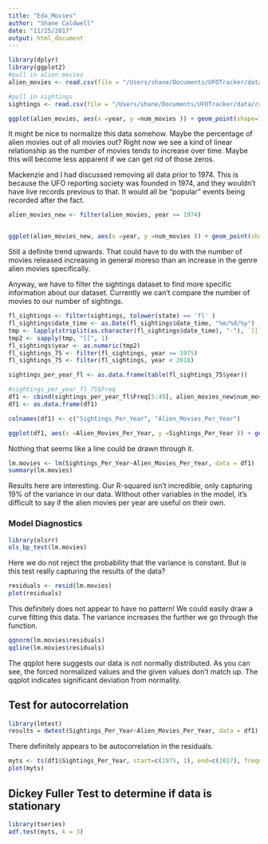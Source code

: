 ```yaml
---
title: "Eda_Movies"
author: "Shane Caldwell"
date: "11/25/2017"
output: html_document
---
```


```r
library(dplyr)
library(ggplot2)
#pull in alien movies
alien_movies <- read.csv(file = "/Users/shane/Documents/UFOTracker/data/raw/alien_movies_per_year.csv", header = TRUE)

#pull in sightings
sightings <- read.csv(file = "/Users/shane/Documents/UFOTracker/data/raw/ufo_sightings.csv", header = TRUE)

```

```r
ggplot(alien_movies, aes(x =year, y =num_movies )) + geom_point(shape=1) + labs( title = "Number of Alien Movies Per Year\n1902 - 2018", x = "Year", y = "Alien Movies Released") + theme(plot.title = element_text(hjust = 0.5))
```

It might be nice to normalize this data somehow. Maybe the percentage of alien movies out of all movies out? Right now we see a kind of linear relationship as the number of movies tends to increase over time. Maybe this will become less apparent if we can get rid of those zeros.

Mackenzie and I had discussed removing all data prior to 1974. This is because the UFO reporting society was founded in 1974, and they wouldn't have live records previous to that. It would all be "popular" events being recorded after the fact.


```r
alien_movies_new <- filter(alien_movies, year >= 1974)


ggplot(alien_movies_new, aes(x =year, y =num_movies )) + geom_point(shape=1) + labs( title = "Number of Alien Movies Per Year\n1974 - 2018", x = "Year", y = "Alien Movies Released") + theme(plot.title = element_text(hjust = 0.5))

```

Still a definite trend upwards. That could have to do with the number of movies released increasing in general moreso than an increase in the genre alien movies specifically. 

Anyway, we have to filter the sightings dataset to find more specific information about our dataset. Currently we can't compare the number of movies to our number of sightings. 

```r

fl_sightings <- filter(sightings, tolower(state) == 'fl' )
fl_sightings$date_time <- as.Date(fl_sightings$date_time, "%m/%d/%y")
tmp <- lapply(strsplit(as.character(fl_sightings$date_time), "-"), `[[`, 1)
tmp2 <- sapply(tmp, "[[", 1)
fl_sightings$year <- as.numeric(tmp2)
fl_sightings_75 <- filter(fl_sightings, year >= 1975)
fl_sightings_75 <- filter(fl_sightings, year < 2018)

sightings_per_year_fl <- as.data.frame(table(fl_sightings_75$year))

#sightings_per_year_fl_75$Freq
df1 <- cbind(sightings_per_year_fl$Freq[5:49], alien_movies_new$num_movies)
df1 <- as.data.frame(df1)

colnames(df1) <- c("Sightings_Per_Year", "Alien_Movies_Per_Year")

ggplot(df1, aes(x =Alien_Movies_Per_Year, y =Sightings_Per_Year )) + geom_point(shape=1) + labs( title = "Number of Alien Sightings VS Alien Movies eleased\n1974 - 2018", x = "Alien Movies Released Per Year", y = "UFO Sightings Per Year") + theme(plot.title = element_text(hjust = 0.5))

```

Nothing that seems like a line could be drawn through it.  


```r
lm.movies <- lm(Sightings_Per_Year~Alien_Movies_Per_Year, data = df1)
summary(lm.movies)
```
Results here are interesting. Our R-squared isn't incredible, only capturing 19% of the variance in our data. Without other variables in the model, it's difficult to say if the alien movies per year are useful on their own. 

### Model Diagnostics

```r
library(olsrr)
ols_bp_test(lm.movies)
```
Here we do not reject the probability that the variance is constant. But is this test really capturing the results of the data?

```r
residuals <- resid(lm.movies)
plot(residuals)
```

This definitely does not appear to have no pattern! We could easily draw a curve fitting this data. The variance increases the further we go through the function.

```r
qqnorm(lm.movies$residuals)
qqline(lm.movies$residuals)
```

The qqplot here suggests our data is not normally distributed. As you can see, the forced normalized values and the given values don't match up. The qqplot indicates significant deviation from normality.

## Test for autocorrelation

```r
library(lmtest)
results = dwtest(Sightings_Per_Year~Alien_Movies_Per_Year, data = df1)
```

There definitely appears to be autocorrelation in the residuals. 

```r
myts <- ts(df1$Sightings_Per_Year, start=c(1975, 1), end=c(2017), frequency=1)
plot(myts)
```

## Dickey Fuller Test to determine if data is stationary 

```r
library(tseries)
adf.test(myts, k = 3)
```
```r

```

